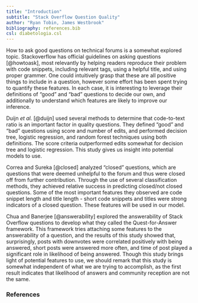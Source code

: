 ```yaml
---
title: "Introduction"
subtitle: "Stack Overflow Question Quality"
author: "Ryan Tobin, James Westbrook"
bibliography: references.bib
csl: diabetologia.csl
---
```

How to ask good questions on technical forums is a somewhat explored topic. Stackoverflow has official guidelines on asking questions [@howtoask], most relevantly by helping readers reproduce their problem with code snippets, including relevant tags, using a helpful title, and using proper grammer. One could intuitively grasp that these are all positive things to include in a question, however some effort has been spent trying to quantify these features. In each case, it is interesting to leverage their definitions of "good" and "bad" questions to decide our own, and additionally to understand which features are likely to improve our inference.

Duijn *et al.* [@duijn] used several methods to determine that code-to-text ratio is an important factor in quality questions. They defined "good" and "bad" questions using score and number of edits, and performed decision tree, logistic regression, and random forest techniques using both definitions. The score criteria outperformed edits somewhat for decision tree and logistic regression. This study gives us insight into potential models to use.

Correa and Sureka [@closed] analyzed "closed" questions, which are questions that were deemed unhelpful to the forum and thus were closed off from further contribution. Through the use of several classification methods, they achieved relative success in predicting closed/not closed questions. Some of the most important features they observed are code snippet length and title length - short code snippets and titles were strong indicators of a closed question. These features will be used in our model.

Chua and Banerjee [@answerability] explored the answerability of Stack Overflow questions to develop what they called the Quest-for-Answer framework. This framework tries attaching some features to the answerability of a question, and the results of this study showed that, surprisingly, posts with downvotes were correlated positively with being answered, short posts were answered more often, and time of post played a significant role in likelihood of being answered. Though this study brings light of potential features to use, we should remark that this study is somewhat independent of what we are trying to accomplish, as the first result indicates that likelihood of answers and community reception are not the same.

### References
::: {#refs}
:::